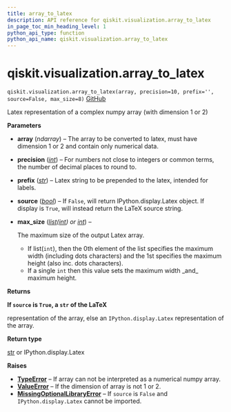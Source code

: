 ```yaml
---
title: array_to_latex
description: API reference for qiskit.visualization.array_to_latex
in_page_toc_min_heading_level: 1
python_api_type: function
python_api_name: qiskit.visualization.array_to_latex
---
```


<span id="qiskit-visualization-array-to-latex" />

# qiskit.visualization.array\_to\_latex

<span id="qiskit.visualization.array_to_latex" />

`qiskit.visualization.array_to_latex(array, precision=10, prefix='', source=False, max_size=8)` [GitHub](https://github.com/qiskit/qiskit/tree/stable/0.25/qiskit/visualization/array.py "view source code")

Latex representation of a complex numpy array (with dimension 1 or 2)

**Parameters**

*   **array** (*ndarray*) – The array to be converted to latex, must have dimension 1 or 2 and contain only numerical data.

*   **precision** ([*int*](https://docs.python.org/3/library/functions.html#int "(in Python v3.12)")) – For numbers not close to integers or common terms, the number of decimal places to round to.

*   **prefix** ([*str*](https://docs.python.org/3/library/stdtypes.html#str "(in Python v3.12)")) – Latex string to be prepended to the latex, intended for labels.

*   **source** ([*bool*](https://docs.python.org/3/library/functions.html#bool "(in Python v3.12)")) – If `False`, will return IPython.display.Latex object. If display is `True`, will instead return the LaTeX source string.

*   **max\_size** ([*list*](https://docs.python.org/3/library/stdtypes.html#list "(in Python v3.12)")*(*[*int*](https://docs.python.org/3/library/functions.html#int "(in Python v3.12)")*) or* [*int*](https://docs.python.org/3/library/functions.html#int "(in Python v3.12)")) –

    The maximum size of the output Latex array.

    *   If list(`int`), then the 0th element of the list specifies the maximum width (including dots characters) and the 1st specifies the maximum height (also inc. dots characters).
    *   If a single `int` then this value sets the maximum width \_and\_ maximum height.

**Returns**

**If `source` is `True`, a `str` of the LaTeX**

representation of the array, else an `IPython.display.Latex` representation of the array.

**Return type**

[str](https://docs.python.org/3/library/stdtypes.html#str "(in Python v3.12)") or IPython.display.Latex

**Raises**

*   [**TypeError**](https://docs.python.org/3/library/exceptions.html#TypeError "(in Python v3.12)") – If array can not be interpreted as a numerical numpy array.
*   [**ValueError**](https://docs.python.org/3/library/exceptions.html#ValueError "(in Python v3.12)") – If the dimension of array is not 1 or 2.
*   [**MissingOptionalLibraryError**](exceptions#qiskit.exceptions.MissingOptionalLibraryError "qiskit.exceptions.MissingOptionalLibraryError") – If `source` is `False` and `IPython.display.Latex` cannot be imported.

